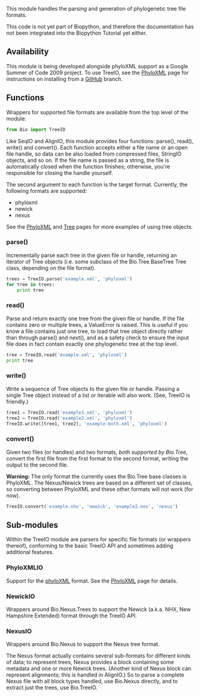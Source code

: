 This module handles the parsing and generation of phylogenetic tree file formats.

This code is not yet part of Biopython, and therefore the documentation has not been integrated into the Biopython Tutorial yet either.

==Availability==

This module is being developed alongside phyloXML support as a Google Summer of Code 2009 project. To use TreeIO, see the [[PhyloXML]] page for instructions on installing from a [[GitUsage|GitHub]] branch.

==Functions==

Wrappers for supported file formats are available from the top level of the module:

<source lang=python>
from Bio import TreeIO
</source>

Like SeqIO and AlignIO, this module provides four functions: parse(), read(), write() and convert(). Each function accepts either a file name or an open file handle, so data can be also loaded from compressed files, StringIO objects, and so on. If the file name is passed as a string, the file is automatically closed when the function finishes; otherwise, you're responsible for closing the handle yourself.

The second argument to each function is the target format. Currently, the following formats are supported:
* phyloxml
* newick
* nexus

See the [[PhyloXML]] and [[Tree]] pages for more examples of using tree objects.

===parse()===

Incrementally parse each tree in the given file or handle, returning an iterator of Tree objects (i.e. some subclass of the Bio.Tree.BaseTree Tree class, depending on the file format).

<source lang=python>
trees = TreeIO.parse('example.xml', 'phyloxml')
for tree in trees:
    print tree
</source>

===read()===

Parse and return exactly one tree from the given file or handle. If the file contains zero or multiple trees, a ValueError is raised. This is useful if you know a file contains just one tree, to load that tree object directly rather than through parse() and next(), and as a safety check to ensure the input file does in fact contain exactly one phylogenetic tree at the top level.

<source lang=python>
tree = TreeIO.read('example.xml', 'phyloxml')
print tree
</source>

===write()===

Write a sequence of Tree objects to the given file or handle. Passing a single Tree object instead of a list or iterable will also work. (See, TreeIO is friendly.)

<source lang=python>
tree1 = TreeIO.read('example1.xml', 'phyloxml')
tree2 = TreeIO.read('example2.xml', 'phyloxml')
TreeIO.write([tree1, tree2], 'example-both.xml', 'phyloxml')
</source>

===convert()===

Given two files (or handles) and two formats, ''both supported by Bio.Tree'', convert the first file from the first format to the second format, writing the output to the second file.

'''Warning:''' The only format the currently uses the Bio.Tree base classes is PhyloXML. The Nexus/Newick trees are based on a different set of classes, so converting between PhyloXML and these other formats will not work (for now).

<source lang=python>
TreeIO.convert('example.nhx', 'newick', 'example2.nex', 'nexus')
</source>

==Sub-modules==

Within the TreeIO module are parsers for specific file formats (or wrappers thereof), conforming to the basic TreeIO API and sometimes adding additional features.

===PhyloXMLIO===

Support for the [http://www.phyloxml.org/ phyloXML] format. See the [[PhyloXML]] page for details.

===NewickIO===

Wrappers around Bio.Nexus.Trees to support the Newick (a.k.a. NHX, New Hampshire Extended) format through the TreeIO API.

===NexusIO===

Wrappers around Bio.Nexus to support the Nexus tree format.

The Nexus format actually contains several sub-formats for different kinds of data; to represent trees, Nexus provides a block containing some metadata and one or more Newick trees. (Another kind of Nexus block can represent alignments; this is handled in AlignIO.) So to parse a complete Nexus file with all block types handled, use Bio.Nexus directly, and to extract just the trees, use Bio.TreeIO.